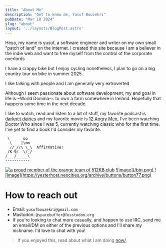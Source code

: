 ```yaml
---
title: "About Me"
description: "Get to know me, Yusuf Bouzekri"
pubDate: "Mar 18 2024"
slug: "about"
layout: '../layouts/BlogPost.astro'
---
```


Heya, my name is yusuf, a software engineer and writer on my own small "patch of land" on the internet. I created this site because I am a believer in the indie web and want to free myself from the control of the corporate overlords

I have a crappy bike but I enjoy cycling nonetheless, I plan to go on a big country tour on bike in summer 2025.

I like talking with people and I am generally very extroverted

Although I seem passionate about software development, my end goal in life is ~World Domina–~ to own a farm somewhere in Ireland. Hopefully that happens some time in the next decade.

I like to watch, read and listen to a lot of stuff, my favorite podcast is [darknet dairies](https://darknetdiaries.com/) and my favorite movie is [12 Angry Men](https://letterboxd.com/film/12-angry-men/), I've been watching Doctor Who since I was 5, currently watching classic who for the first time. I've yet to find a book I'd consider my favorite.


```plaintext
 \      oo
  \____|\mm
  //_//\ \_\  Affirmative!
 /K-9/  \/_/      
/___/_____\
-----------
```

<div class="flex gap-2"> 
<a href="https://512kb.club"><img src="https://512kb.club/assets/images/orange-team.gif"
               alt="a proud member of the orange team of 512KB club" /></a>

<a href="/">
![image](/btn.png)
</a>
<a href="https://fosstodon.org/@spacebuffer">
![image](https://yesterhost.neocities.org/archive/buttons/button77.png)
</a>
</div>


# How to reach out

- Email: `yusufbouzekri@gmail.com`
- Mastodon: `@spacebuffer@fosstodon.org`
- If you're looking to chat more casually, and happen to use IRC, send me an email/DM on either of the previous options and I'll share my nickname. I'd love to chat with you!


> If you enjoyed this, read about what I am doing [now/](/now).
